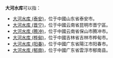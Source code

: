 '''大河水库'''可以指：
* [[大河水库_(泰安)|大河水库 (泰安)]]，位于中國山东省泰安市。
* [[大河水库_(晋宁)|大河水库 (晋宁)]]，位于中國云南省昆明市晋宁區。
* [[大河水库_(腾冲)|大河水库 (腾冲)]]，位于中國云南省保山市腾冲市。
* [[大河水库_(桦甸)|大河水库 (桦甸)]]，位于中國吉林省吉林市桦甸市。
* [[大河水库_(阳春)|大河水库 (阳春)]]，位于中國广东省陽江市阳春市。
* [[大河水库_(郁南)|大河水库 (郁南)]]，位于中國广东省雲浮市郁南县。
{{dab|D|cat=四字水庫消歧義}}